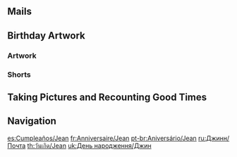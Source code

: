 {{BirthdayIntro|Jean}}

==Mails==
{{Mails by Category Table|Jean Birthday Mails|noheader=1}}

==Birthday Artwork==
===Artwork===
{{Artwork by Category Table
|Character Birthday Artwork
|category = Jean Birthday Artwork
|header = Jean's Birthday Artwork
}}

===Shorts===
{{Artwork by Category Table
|Character Shorts
|category = Jean Birthday Artwork
|header = Jean's Birthday Shorts
}}

==Taking Pictures and Recounting Good Times==
{{Transclude|Taking Pictures and Recounting Good Times/Story/Jean|Stories|main=1|top=1}}

==Navigation==
{{Character Navbox|prelink=1|link type=Birthday}}

[[es:Cumpleaños/Jean]]
[[fr:Anniversaire/Jean]]
[[pt-br:Aniversário/Jean]]
[[ru:Джинн/Почта]]
[[th:วันเกิด/Jean]]
[[uk:День народження/Джин]]